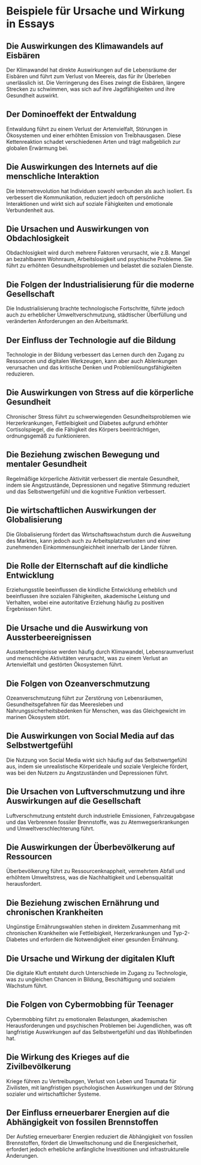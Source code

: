 # Beispiele für Ursache und Wirkung in Essays


<div style={{ width: "100%", padding: 20, height: "70vh" }}>
  <Chat
    welcome={"Hallo, über welche Art von Beispielen möchtest du diskutieren oder Informationen erhalten?"}
    teacherName={"Alex"}
    systemPrompt={"Bitte helfen Sie diesem Benutzer, die gewünschten Essay-Beispiele zu finden!"}
  />
</div>

## Die Auswirkungen des Klimawandels auf Eisbären

Der Klimawandel hat direkte Auswirkungen auf die Lebensräume der Eisbären und führt zum Verlust von Meereis, das für ihr Überleben unerlässlich ist. Die Verringerung des Eises zwingt die Eisbären, längere Strecken zu schwimmen, was sich auf ihre Jagdfähigkeiten und ihre Gesundheit auswirkt.

## Der Dominoeffekt der Entwaldung

Entwaldung führt zu einem Verlust der Artenvielfalt, Störungen in Ökosystemen und einer erhöhten Emission von Treibhausgasen. Diese Kettenreaktion schadet verschiedenen Arten und trägt maßgeblich zur globalen Erwärmung bei.

## Die Auswirkungen des Internets auf die menschliche Interaktion

Die Internetrevolution hat Individuen sowohl verbunden als auch isoliert. Es verbessert die Kommunikation, reduziert jedoch oft persönliche Interaktionen und wirkt sich auf soziale Fähigkeiten und emotionale Verbundenheit aus.

## Die Ursachen und Auswirkungen von Obdachlosigkeit

Obdachlosigkeit wird durch mehrere Faktoren verursacht, wie z.B. Mangel an bezahlbarem Wohnraum, Arbeitslosigkeit und psychische Probleme. Sie führt zu erhöhten Gesundheitsproblemen und belastet die sozialen Dienste.

## Die Folgen der Industrialisierung für die moderne Gesellschaft

Die Industrialisierung brachte technologische Fortschritte, führte jedoch auch zu erheblicher Umweltverschmutzung, städtischer Überfüllung und veränderten Anforderungen an den Arbeitsmarkt.

## Der Einfluss der Technologie auf die Bildung

Technologie in der Bildung verbessert das Lernen durch den Zugang zu Ressourcen und digitalen Werkzeugen, kann aber auch Ablenkungen verursachen und das kritische Denken und Problemlösungsfähigkeiten reduzieren.

## Die Auswirkungen von Stress auf die körperliche Gesundheit

Chronischer Stress führt zu schwerwiegenden Gesundheitsproblemen wie Herzerkrankungen, Fettleibigkeit und Diabetes aufgrund erhöhter Cortisolspiegel, die die Fähigkeit des Körpers beeinträchtigen, ordnungsgemäß zu funktionieren.

## Die Beziehung zwischen Bewegung und mentaler Gesundheit

Regelmäßige körperliche Aktivität verbessert die mentale Gesundheit, indem sie Angstzustände, Depressionen und negative Stimmung reduziert und das Selbstwertgefühl und die kognitive Funktion verbessert.

## Die wirtschaftlichen Auswirkungen der Globalisierung

Die Globalisierung fördert das Wirtschaftswachstum durch die Ausweitung des Marktes, kann jedoch auch zu Arbeitsplatzverlusten und einer zunehmenden Einkommensungleichheit innerhalb der Länder führen.

## Die Rolle der Elternschaft auf die kindliche Entwicklung

Erziehungsstile beeinflussen die kindliche Entwicklung erheblich und beeinflussen ihre sozialen Fähigkeiten, akademische Leistung und Verhalten, wobei eine autoritative Erziehung häufig zu positiven Ergebnissen führt.

## Die Ursache und die Auswirkung von Aussterbeereignissen

Aussterbeereignisse werden häufig durch Klimawandel, Lebensraumverlust und menschliche Aktivitäten verursacht, was zu einem Verlust an Artenvielfalt und gestörten Ökosystemen führt.

## Die Folgen von Ozeanverschmutzung

Ozeanverschmutzung führt zur Zerstörung von Lebensräumen, Gesundheitsgefahren für das Meeresleben und Nahrungssicherheitsbedenken für Menschen, was das Gleichgewicht im marinen Ökosystem stört.

## Die Auswirkungen von Social Media auf das Selbstwertgefühl

Die Nutzung von Social Media wirkt sich häufig auf das Selbstwertgefühl aus, indem sie unrealistische Körperideale und soziale Vergleiche fördert, was bei den Nutzern zu Angstzuständen und Depressionen führt.

## Die Ursachen von Luftverschmutzung und ihre Auswirkungen auf die Gesellschaft

Luftverschmutzung entsteht durch industrielle Emissionen, Fahrzeugabgase und das Verbrennen fossiler Brennstoffe, was zu Atemwegserkrankungen und Umweltverschlechterung führt.

## Die Auswirkungen der Überbevölkerung auf Ressourcen

Überbevölkerung führt zu Ressourcenknappheit, vermehrtem Abfall und erhöhtem Umweltstress, was die Nachhaltigkeit und Lebensqualität herausfordert.

## Die Beziehung zwischen Ernährung und chronischen Krankheiten

Ungünstige Ernährungswahlen stehen in direktem Zusammenhang mit chronischen Krankheiten wie Fettleibigkeit, Herzerkrankungen und Typ-2-Diabetes und erfordern die Notwendigkeit einer gesunden Ernährung.

## Die Ursache und Wirkung der digitalen Kluft

Die digitale Kluft entsteht durch Unterschiede im Zugang zu Technologie, was zu ungleichen Chancen in Bildung, Beschäftigung und sozialem Wachstum führt.

## Die Folgen von Cybermobbing für Teenager

Cybermobbing führt zu emotionalen Belastungen, akademischen Herausforderungen und psychischen Problemen bei Jugendlichen, was oft langfristige Auswirkungen auf das Selbstwertgefühl und das Wohlbefinden hat.

## Die Wirkung des Krieges auf die Zivilbevölkerung

Kriege führen zu Vertreibungen, Verlust von Leben und Traumata für Zivilisten, mit langfristigen psychologischen Auswirkungen und der Störung sozialer und wirtschaftlicher Systeme.

## Der Einfluss erneuerbarer Energien auf die Abhängigkeit von fossilen Brennstoffen

Der Aufstieg erneuerbarer Energien reduziert die Abhängigkeit von fossilen Brennstoffen, fördert die Umweltschonung und die Energiesicherheit, erfordert jedoch erhebliche anfängliche Investitionen und infrastrukturelle Änderungen.

